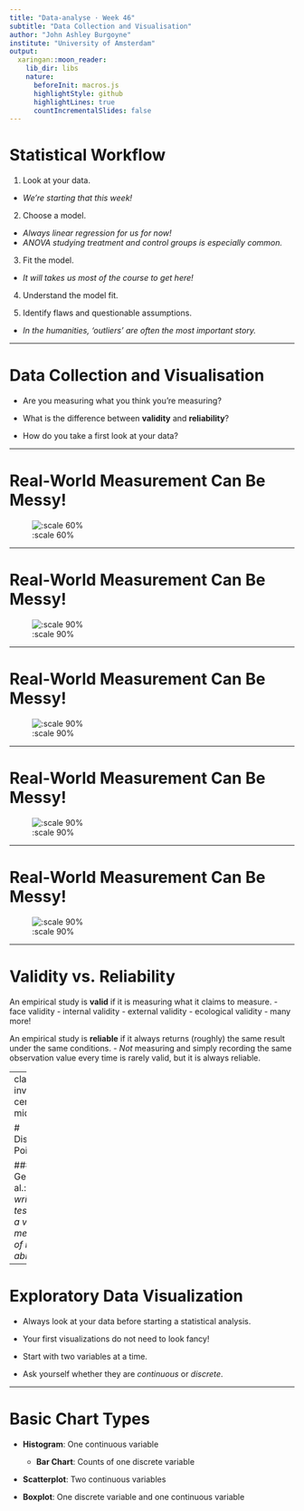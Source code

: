 ```yaml
---
title: "Data-analyse · Week 46"
subtitle: "Data Collection and Visualisation"
author: "John Ashley Burgoyne"
institute: "University of Amsterdam"
output:
  xaringan::moon_reader:
    lib_dir: libs
    nature:
      beforeInit: macros.js
      highlightStyle: github
      highlightLines: true
      countIncrementalSlides: false
---
```


# Statistical Workflow

1. Look at your data.
  - *We're starting that this week!*
  
2. Choose a model.
  - *Always linear regression for us for now!*
  - *ANOVA studying treatment and control groups is especially common.*
  
3. Fit the model.
  - *It will takes us most of the course to get here!*
  
4. Understand the model fit.

5. Identify flaws and questionable assumptions.
  - *In the humanities, ‘outliers’ are often the most important story.*

---

# Data Collection and Visualisation

- Are you measuring what you think you're measuring?

- What is the difference between **validity** and **reliability**?

- How do you take a first look at your data?

---

# Real-World Measurement Can Be Messy!

![:scale 60%](population-per-capita.jpg)

---

# Real-World Measurement Can Be Messy!

![:scale 90%](COVID combined.png)

---

# Real-World Measurement Can Be Messy!

![:scale 90%](COVID notification.png)

---

# Real-World Measurement Can Be Messy!

![:scale 90%](COVID positivity.png)

---

# Real-World Measurement Can Be Messy!

![:scale 90%](COVID testing.png)

---

# Validity vs. Reliability

An empirical study is **valid** if it is measuring what it claims to measure.
  - face validity
  - internal validity
  - external validity
  - ecological validity
  - many more!
  
An empirical study is **reliable** if it always returns (roughly) the same result under the same conditions.
  - *Not* measuring and simply recording the same observation value every time is rarely valid, but it is always reliable.

---
class: inverse, center, middle

# Discussion Point

### Gelman et al.: *A written test is not a valid measure of musical ability.*

---

# Exploratory Data Visualization

- Always look at your data before starting a statistical analysis.

- Your first visualizations do not need to look fancy!

- Start with two variables at a time.

- Ask yourself whether they are *continuous* or *discrete*.

---

# Basic Chart Types

- **Histogram**: One continuous variable
  - **Bar Chart**: Counts of one discrete variable
  
- **Scatterplot**: Two continuous variables

- **Boxplot**: One discrete variable and one continuous variable
